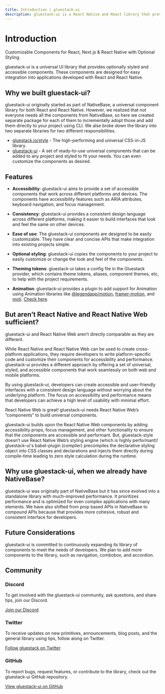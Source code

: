 ```yaml
---
title: Introduction | gluestack-ui
description: gluestack-ui is a React Native and React library that provides universal, styled, and accessible components.
---
```



<Meta title="Overview/Introduction" />

# Introduction

Customizable Components for React, Next.js & React Native with Optional Styling.

gluestack-ui is a universal UI library that provides optionally styled and accessible components. These components are designed for easy integration into applications developed with React and React Native.

## Why we built gluestack-ui?

gluestack-ui originally started as part of NativeBase, a universal component library for both React and React Native. However, we realized that not everyone needs all the components from NativeBase, so here we created separate package for each of them to incrementally adopt those and add them directly to your project using CLI.
We alse broke down the library into two separate libraries for two different responsibilities.

- [gluestack.io/style](https://gluestack.io/style) - The high-performing and universal CSS-in-JS library.
- [gluestack-ui](https://gluestack.io/ui/docs) - A set of ready-to-use universal components that can be added to any project and styled to fit your needs. You can even customize the components as desired.

## Features

- **Accessibility**: gluestack-ui aims to provide a set of accessible components that work across different platforms and devices. The components have accessibility features such as ARIA attributes, keyboard navigation, and focus management.

- **Consistency**: gluestack-ui provides a consistent design language across different platforms, making it easier to build interfaces that look and feel the same on other devices.

- **Ease of use**: The gluestack-ui components are designed to be easily customizable. They have clear and concise APIs that make integration into existing projects simple.

- **Optional styling**: gluestack-ui copies the components to your project to easily customize or change the look and feel of the components.

- **Theming tokens**: gluestack-ui takes a config file in the Gluestack provider, which contains theme tokens, aliases, component themes, etc, to help with the project requirements.

- **Animation**: gluestack-ui provides a plugin to add support for Animation using Animation libraries like [@legendapp/motion](https://legendapp.com/open-source/motion/), [framer-motion](https://www.framer.com/motion/), and [moti](https://moti.fyi/). [Check here](https://style.gluestack.io/docs/plugins/animation-plugin).

## But aren’t React Native and React Native Web sufficient?

gluestack-ui and React Native Web aren’t directly comparable as they are different.

While React Native and React Native Web can be used to create cross-platform applications, they require developers to write platform-specific code and customize their components for accessibility and performance. gluestack-ui provides a different approach by offering a set of universal, styled, and accessible components that work seamlessly on both web and mobile platforms.

By using gluestack-ui, developers can create accessible and user-friendly interfaces with a consistent design language without worrying about the underlying platform. The focus on accessibility and performance means that developers can achieve a high level of usability with minimal effort.

React Native Web is great! gluestack-ui needs React Native Web’s “components” to build universal components.

gluestack-ui builds upon the React Native Web components by adding accessibility props, focus management, and other functionality to ensure that the components are accessible and performant. But, gluestack-style doesn’t use React Native Web’s styling engine (which is highly performant)! gluestack-ui's babel-plugin (compiler) precompiles the declarative styling object into CSS classes and declarations and injects them directly during compile-time leading to zero style calculation during the runtime.

## Why use gluestack-ui, when we already have NativeBase?

gluestack-ui was originally part of NativeBase but it has since evolved into a standalone library with much-improved performance. It prioritizes performance and is optimized for even complex applications with many elements.
We have also shifted from prop based APIs in NativeBase to compound APIs because that provides more cohesive, robust and consistent interface for developers.

## Future Considerations

gluestack-ui is committed to continuously expanding its library of components to meet the needs of developers. We plan to add more components to the library, such as navigation, combobox, and accordion.

## Community

### Discord

To get involved with the gluestack-ui community, ask questions, and share tips, join our Discord.

[Join our Discord](https://discord.gg/95qQ84nf6f)

### Twitter

To receive updates on new primitives, announcements, blog posts, and the general library using tips, follow along on Twitter.

[Follow gluestack on Twitter](https://twitter.com/gluestack)

### GitHub

To report bugs, request features, or contribute to the library, check out the gluestack-ui GitHub repository.

[View gluestack-ui on GitHub](https://github.com/gluestack/gluestack-ui)
